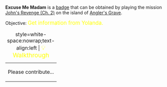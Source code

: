 '''Excuse Me Madam''' is a [[Badges|badge]] that can be obtained by playing the mission [[John's Revenge (Ch. 2)]] on the island of [[Angler's Grave]].

Objective: <big style="color:yellow">Get information from Yolanda.</big>

{| class="mw-collapsible mw-collapsed"
|+ style=white-space:nowrap;text-align:left | <big style="color:yellow">💡 Walkthrough</big>
|-
| Please contribute...
|}